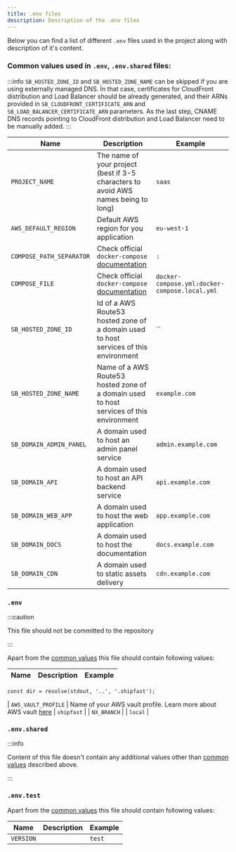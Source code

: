 ```yaml
---
title: .env files
description: Description of the .env files
---
```


Below you can find a list of different `.env` files used in the project along with description of it's content.

### Common values used in `.env`, `.env.shared` files:

:::info
`SB_HOSTED_ZONE_ID` and `SB_HOSTED_ZONE_NAME` can be skipped if you are using externally managed DNS. In that case,
certificates for CloudFront distribution and Load Balancer should be already generated, and their ARNs provided in
`SB_CLOUDFRONT_CERTIFICATE_ARN` and `SB_LOAD_BALANCER_CERTIFICATE_ARN` parameters. As the last step,
CNAME DNS records pointing to CloudFront distribution and Load Balancer need to be manually added.
:::

| Name                     | Description                                                                                                                            | Example                                       |
| ------------------------ | -------------------------------------------------------------------------------------------------------------------------------------- | --------------------------------------------- |
| `PROJECT_NAME`           | The name of your project (best if 3-5 characters to avoid AWS names being to long)                                                     | `saas`                                        |
| `AWS_DEFAULT_REGION`     | Default AWS region for you application                                                                                                 | `eu-west-1`                                   |
| `COMPOSE_PATH_SEPARATOR` | Check official `docker-compose` [documentation](https://docs.docker.com/compose/environment-variables/envvars/#compose_path_separator) | `:`                                           |
| `COMPOSE_FILE`           | Check official `docker-compose` [documentation](https://docs.docker.com/compose/environment-variables/envvars/#compose_file)           | `docker-compose.yml:docker-compose.local.yml` |
| `SB_HOSTED_ZONE_ID`      | Id of a AWS Route53 hosted zone of a domain used to host services of this environment                                                  | ``                                            |
| `SB_HOSTED_ZONE_NAME`    | Name of a AWS Route53 hosted zone of a domain used to host services of this environment                                                | `example.com`                                 |
| `SB_DOMAIN_ADMIN_PANEL`  | A domain used to host an admin panel service                                                                                           | `admin.example.com`                           |
| `SB_DOMAIN_API`          | A domain used to host an API backend service                                                                                           | `api.example.com`                             |
| `SB_DOMAIN_WEB_APP`      | A domain used to host the web application                                                                                              | `app.example.com`                             |
| `SB_DOMAIN_DOCS`         | A domain used to host the documentation                                                                                                | `docs.example.com`                            |
| `SB_DOMAIN_CDN`          | A domain used to static assets delivery                                                                                                | `cdn.example.com`                             |

### `.env`

:::caution

This file should not be committed to the repository

:::

Apart from the [common values](#common-values-used-in-env-envshared-and-envenv-id-files) this file should contain
following values:

| Name                | Description                                                                                                                                             | Example            |
| ------------------- | ------------------------------------------------------------------------------------------------------------------------------------------------------- | ------------------ |
    const dir = resolve(stdout, '..', '.shipfast');
| `AWS_VAULT_PROFILE` | Name of your AWS vault profile. Learn more about AWS vault [here](../aws/deploy-to-aws/configure-aws-credentials#store-aws-credentials-in-secure-place) | `shipfast` |
| `NX_BRANCH`         |                                                                                                                                                         | `local`            |

### `.env.shared`

:::info

Content of this file doesn't contain any additional values other than
[common values](#common-values-used-in-env-envshared-and-envenv-id-files) described above.

:::

### `.env.test`

Apart from the [common values](#common-values-used-in-env-envshared-and-envenv-id-files) this file should contain
following values:

| Name      | Description | Example |
| --------- | ----------- | ------- |
| `VERSION` |             | `test`  |

